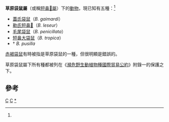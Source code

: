 {{CJK-New-Char|2A588}}
{{Automatic taxobox
| taxon = Bettongia
| authority = [[約翰·愛德華·格雷|Gray]], 1837<ref name=MSW3>{{MSW3 Groves|pages=57-58}}</ref>
| image = Tasmanian Bettong (female).JPG
| image_caption = [[蓋氏袋鼠|蓋氏袋鼠]]
| subdivision_ranks = [[種|種]]
| subdivision = 
* [[蓋氏袋鼠|蓋氏袋鼠]] ''B. gaimardi''
* [[勒氏短鼻𪖈|勒氏短鼻𪖈]] ''B. leseur''
* [[毛尾袋鼠|毛尾袋鼠]] ''B. penicillata''
* [[短鼻大袋鼠|短鼻大袋鼠]] ''B. tropica''
* † ''B. pusilla''
}}

'''草原袋鼠屬'''（或稱[[短鼻𪖈屬|短鼻𪖈屬]]）下的[[動物|動物]]，現已知有五種：<ref name=MSW3/>

* [[蓋氏袋鼠|蓋氏袋鼠]]（''B. gaimardi''）
* [[勒氏短鼻𪖈|勒氏短鼻𪖈]]（''B. leseur''）
* [[毛尾袋鼠|毛尾袋鼠]]（''B. penicillata''）
* [[短鼻大袋鼠|短鼻大袋鼠]]（''B. tropica''）
* † ''B. pusilla''

[[赤褐袋鼠|赤褐袋鼠]]有時被指是草原袋鼠的一種，但很明顯是錯誤的。

草原袋鼠屬下所有種都被列在《[[瀕危野生動植物種國際貿易公約|瀕危野生動植物種國際貿易公約]]》附錄一的保護之下。

==參考==
{{reflist}}
{{澳洲有袋總目|M.}}
{{taxonbar}}
[[Category:長鼻袋鼠亞科|C]]
[[Category:澳大利亞哺乳動物|C]]
[[Category:草原袋鼠屬|*]]